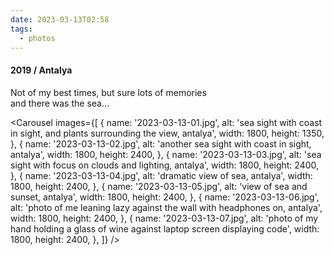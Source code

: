 ```yaml
---
date: 2023-03-13T02:58
tags:
  - photos
---
```


#### 2019 / Antalya

Not of my best times, but sure lots of memories  
and there was the sea…

<Carousel
  images={[
    {
      name: '2023-03-13-01.jpg',
      alt: 'sea sight with coast in sight, and plants surrounding the view, antalya',
      width: 1800,
      height: 1350,
    },
    {
      name: '2023-03-13-02.jpg',
      alt: 'another sea sight with coast in sight, antalya',
      width: 1800,
      height: 2400,
    },
    {
      name: '2023-03-13-03.jpg',
      alt: 'sea sight with focus on clouds and lighting, antalya',
      width: 1800,
      height: 2400,
    },
    {
      name: '2023-03-13-04.jpg',
      alt: 'dramatic view of sea, antalya',
      width: 1800,
      height: 2400,
    },
    {
      name: '2023-03-13-05.jpg',
      alt: 'view of sea and sunset, antalya',
      width: 1800,
      height: 2400,
    },
    {
      name: '2023-03-13-06.jpg',
      alt: 'photo of me leaning lazy against the wall with headphones on, antalya',
      width: 1800,
      height: 2400,
    },
    {
      name: '2023-03-13-07.jpg',
      alt: 'photo of my hand holding a glass of wine against laptop screen displaying code',
      width: 1800,
      height: 2400,
    },
  ]}
/>
